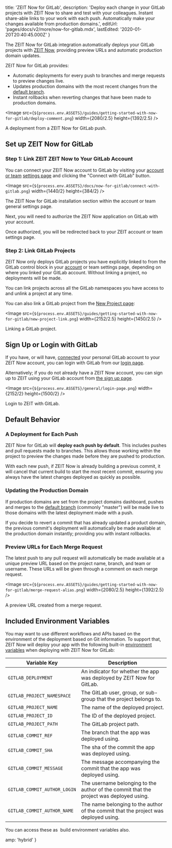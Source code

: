 
  title: 'ZEIT Now for GitLab',
  description:
    'Deploy each change in your GitLab projects with ZEIT Now to share and test with your colleagues. Instant share-able links to your work with each push. Automatically make your changes available from production domains.',
  editUrl: 'pages/docs/v2/more/now-for-gitlab.mdx',
  lastEdited: '2020-01-20T20:40:45.000Z'
}

The ZEIT Now for GitLab integration automatically deploys your GitLab projects with [ZEIT Now](/now), providing preview URLs and automatic production domain updates.

ZEIT Now for GitLab provides:

- Automatic deployments for every push to branches and merge requests to preview changes live.
- Updates production domains with the most recent changes from the [default branch](https://docs.gitlab.com/ee/user/project/repository/branches/#default-branch).
- Instant rollbacks when reverting changes that have been made to production domains.

<Image
  src={`${process.env.ASSETS}/guides/getting-started-with-now-for-gitlab/deploy-comment.png`}
  width={2080/2.5}
  height={1392/2.5}
/>
<Caption style={{marginTop: '-40px'}}>A deployment from a ZEIT Now for GitLab push.</Caption>

## Set up ZEIT Now for GitLab

### Step 1: Link ZEIT ZEIT Now to Your GitLab Account

You can connect your ZEIT Now account to GitLab by visiting your [account or team](/docs/v2/platform/users-and-teams) [settings page](/account) and clicking the "Connect with GitLab" button.

<Image
src={`${process.env.ASSETS}/docs/now-for-gitlab/connect-with-gitlab.png`}
width={1440/2}
height={384/2}
/>
<Caption>The ZEIT Now for GitLab installation section within the account or team general settings page.</Caption>

Next, you will need to authorize the ZEIT Now application on GitLab with your account.

Once authorized, you will be redirected back to your ZEIT account or team settings page.

### Step 2: Link GitLab Projects

ZEIT Now only deploys GitLab projects you have explicitly linked to from the GitLab control block in your [account](/account) or team settings page, depending on where you linked your GitLab account. Without linking a project, no deployments will be made.

You can link projects across all the GitLab namespaces you have access to and unlink a project at any time.

You can also link a GitLab project from the [New Project page](/new):

<Image
  src={`${process.env.ASSETS}/guides/getting-started-with-now-for-gitlab/new-project-link.png`}
  width={2152/2.5}
  height={1450/2.5}
/>
<Caption style={{marginTop: '-64px'}}>Linking a GitLab project.</Caption>

## Sign Up or Login with GitLab

If you have, or will have, [connected](#step-1:-link-now-to-your-gitlab-account) your personal GitLab account to your ZEIT Now account, you can login with GitLab from our [login page](/login).

Alternatively; if you do not already have a ZEIT Now account, you can sign up to ZEIT using your GitLab account from [the sign up page](/signup).

<Image
  src={`${process.env.ASSETS}/general/login-page.png`}
  width={2152/2}
  height={1500/2}
/>
<Caption>Login to ZEIT with GitLab.</Caption>

## Default Behavior

### A Deployment for Each Push

ZEIT Now for GitLab will **deploy each push by default**. This includes pushes and pull requests made to branches. This allows those working within the project to preview the changes made before they are pushed to production.

With each new push, if ZEIT Now is already building a previous commit, it will cancel that current build to start the most recent commit, ensuring you always have the latest changes deployed as quickly as possible.

### Updating the Production Domain

If production domains are set from the project domains dashboard, pushes and merges to the [default branch](https://docs.gitlab.com/ee/user/project/repository/branches/#default-branch) (commonly "master") will be made live to those domains with the latest deployment made with a push.

If you decide to revert a commit that has already updated a product domain, the previous commit's deployment will automatically be made available at the production domain instantly; providing you with instant rollbacks.

### Preview URLs for Each Merge Request

The latest push to any pull request will automatically be made available at a unique preview URL based on the project name, branch, and team or username. These URLs will be given through a comment on each merge request.

<Image
  src={`${process.env.ASSETS}/guides/getting-started-with-now-for-gitlab/merge-request-alias.png`}
  width={2080/2.5}
  height={1392/2.5}
/>
<Caption style={{marginTop: '-40px'}}>A preview URL created from a merge request.</Caption>

## Included Environment Variables

You may want to use different workflows and APIs based on the environment of the deployment based on Git information. To support that, ZEIT Now will deploy your app with the following built-in [environment variables](/docs/v2/serverless-functions/env-and-secrets) when deploying with ZEIT Now for GitLab:

| Variable Key                 | Description                                                                             |
| ---------------------------- | --------------------------------------------------------------------------------------- |
| `GITLAB_DEPLOYMENT`          | An indicator for whether the app was deployed by ZEIT Now for GitLab.                   |
| `GITLAB_PROJECT_NAMESPACE`   | The GitLab user, group, or sub-group that the project belongs to.                       |
| `GITLAB_PROJECT_NAME`        | The name of the deployed project.                                                       |
| `GITLAB_PROJECT_ID`          | The ID of the deployed project.                                                         |
| `GITLAB_PROJECT_PATH`        | The GitLab project path.                                                                |
| `GITLAB_COMMIT_REF`          | The branch that the app was deployed using.                                             |
| `GITLAB_COMMIT_SHA`          | The sha of the commit the app was deployed using.                                       |
| `GITLAB_COMMIT_MESSAGE`      | The message accompanying the commit that the app was deployed using.                    |
| `GITLAB_COMMIT_AUTHOR_LOGIN` | The username belonging to the author of the commit that the project was deployed using. |
| `GITLAB_COMMIT_AUTHOR_NAME`  | The name belonging to the author of the commit that the project was deployed using.     |

<Note>
  You can access these as 
  <Link href="https://zeit.co/docs/v2/build-step#using-environment-variables-and-secrets">
    build environment variables
  </Link> also.
</Note>


  amp: 'hybrid'
}
